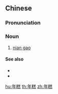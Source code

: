==Chinese==
{{zh-forms}}
{{wikipedia|lang=zh}}
{{wikipedia|Nian gao|lang=en}}

===Pronunciation===
{{zh-pron
|m=niángāo
|c=nin4 gou1
|mn=qz,xm,zz:nî-ko
|cat=n
}}

===Noun===
{{zh-noun}}

# [[w:nian gao|nian gao]] {{gloss|a [[Chinese New Year]]'s cake made of glutinous rice flour}}

====See also====
* {{zh-l|麻糍}}
* {{zh-l|麻糬}}

{{zh-cat|Cakes and pastries‎}}

[[hu:年糕]]
[[th:年糕]]
[[zh:年糕]]